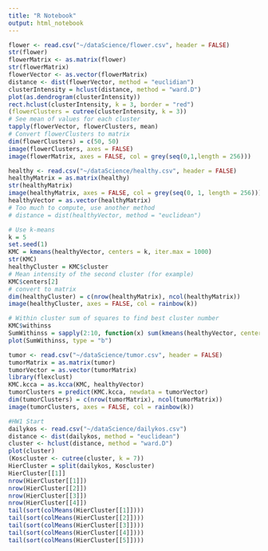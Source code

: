```yaml
---
title: "R Notebook"
output: html_notebook
---
```


```r
flower <- read.csv("~/dataScience/flower.csv", header = FALSE)
str(flower)
flowerMatrix <- as.matrix(flower)
str(flowerMatrix)
flowerVector <- as.vector(flowerMatrix)
distance <- dist(flowerVector, method = "euclidian")
clusterIntensity = hclust(distance, method = "ward.D")
plot(as.dendrogram(clusterIntensity))
rect.hclust(clusterIntensity, k = 3, border = "red")
(flowerClusters = cutree(clusterIntensity, k = 3))
# See mean of values for each cluster
tapply(flowerVector, flowerClusters, mean)
# Convert flowerClusters to matrix
dim(flowerClusters) = c(50, 50)
image(flowerClusters, axes = FALSE)
image(flowerMatrix, axes = FALSE, col = grey(seq(0,1,length = 256)))
```

```r
healthy <- read.csv("~/dataScience/healthy.csv", header = FALSE)
healthyMatrix = as.matrix(healthy)
str(healthyMatrix)
image(healthyMatrix, axes = FALSE, col = grey(seq(0, 1, length = 256)))
healthyVector = as.vector(healthyMatrix)
# Too much to compute, use another method
# distance = dist(healthyVector, method = "euclidean")
```

```r
# Use k-means
k = 5
set.seed(1)
KMC = kmeans(healthyVector, centers = k, iter.max = 1000)
str(KMC)
healthyCluster = KMC$cluster
# Mean intensity of the second cluster (for example)
KMC$centers[2]
# convert to matrix
dim(healthyCluster) = c(nrow(healthyMatrix), ncol(healthyMatrix))
image(healthyCluster, axes = FALSE, col = rainbow(k))
```

```r
# Within cluster sum of squares to find best cluster number
KMC$withinss
SumWithinss = sapply(2:10, function(x) sum(kmeans(healthyVector, centers = x, iter.max = 1000)$withinss))
plot(SumWithinss, type = "b")
```


```r
tumor <- read.csv("~/dataScience/tumor.csv", header = FALSE)
tumorMatrix = as.matrix(tumor)
tumorVector = as.vector(tumorMatrix)
library(flexclust)
KMC.kcca = as.kcca(KMC, healthyVector)
tumorClusters = predict(KMC.kcca, newdata = tumorVector)
dim(tumorClusters) = c(nrow(tumorMatrix), ncol(tumorMatrix))
image(tumorClusters, axes = FALSE, col = rainbow(k))
```

```r
#HW1 Start 
dailykos <- read.csv("~/dataScience/dailykos.csv")
distance <- dist(dailykos, method = "euclidean")
cluster <- hclust(distance, method = "ward.D")
plot(cluster)
(Koscluster <- cutree(cluster, k = 7))
HierCluster = split(dailykos, Koscluster)
HierCluster[[1]]
nrow(HierCluster[[1]])
nrow(HierCluster[[2]])
nrow(HierCluster[[3]])
nrow(HierCluster[[4]])
tail(sort(colMeans(HierCluster[[1]])))
tail(sort(colMeans(HierCluster[[2]])))
tail(sort(colMeans(HierCluster[[3]])))
tail(sort(colMeans(HierCluster[[4]])))
tail(sort(colMeans(HierCluster[[5]])))
```

